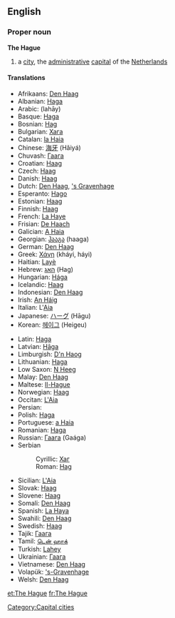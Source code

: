 {{wikipedia}}
==English==

===Proper noun===
'''The Hague'''

# a [[city]], the [[administrative]] [[capital]] of the [[The Netherlands|Netherlands]]

====Translations====
{{trans-top}}
*Afrikaans: [[Den Haag]]
*Albanian: [[Haga]]
*Arabic: {{Arab|[[لاهاي]]}} (lahāy) {{m}}
*Basque: [[Haga]]
*Bosnian: [[Hag#Bosnian|Hag]] {{m}}
*Bulgarian: [[Хага]] {{f}}
*Catalan: [[la Haia]] {{f}}
*Chinese: [[海牙]] (Hǎiyá)
*Chuvash: [[Гаага]]
*Croatian: [[Haag]] {{m}}
*Czech: [[Haag]] {{m}}
*Danish: [[Haag]]
*Dutch: [[Den Haag]], [['s Gravenhage]]
*Esperanto: [[Hago]]
*Estonian: [[Haag]]
*Finnish: [[Haag]]
*French: [[La Haye]] {{f}}
*Frisian: [[De Haach]]
*Galician: [[A Haia]] {{f}}
*Georgian: [[ჰააგა]] (haaga)
*German: [[Den Haag]] {{m}}
*Greek: [[Χάγη]] (kháyi, háyi) {{f}}
*Haitian: [[Layè]]
*Hebrew: [[האג]] (Hag)
*Hungarian: [[Hága]]
*Icelandic: [[Haag]]
*Indonesian: [[Den Haag]]
*Irish: [[An Háig]]
*Italian: L'[[Aia]] {{f}}
*Japanese: [[ハーグ]] (Hāgu)
*Korean: [[헤이그]] (Heigeu)
{{trans-mid}}
*Latin: [[Haga]] {{f}}
*Latvian: [[Hāga]]
*Limburgish: [[D'n Haog]]
*Lithuanian: [[Haga]]
*Low Saxon: [[N Heeg]]
*Malay: [[Den Haag]]
*Maltese: [[Il-Hague]] {{m}}
*Norwegian: [[Haag]]
*Occitan: [[L'Aia]] {{f}}
*Persian: {{fa-Arab|[[لاهه]]}}
*Polish: [[Haga]] {{f}}
*Portuguese: [[a Haia]] {{f}}
*Romanian: [[Haga]]
*Russian: [[Гаага]] (Gaága) {{f}}
*Serbian
*:Cyrillic: [[Хаг#Serbian|Хаг]] {{m}}
*:Roman: [[Hag#Serbian|Hag]] {{m}}
*Sicilian: [[L'Aia]] {{f}}
*Slovak: [[Haag]] {{m}}
*Slovene: [[Haag]] {{m}}
*Somali: [[Den Haag]]
*Spanish: [[La Haya]] {{f}}
*Swahili: [[Den Haag]]
*Swedish: [[Haag]]
*Tajik: [[Гаага]]
*Tamil: [[டென் ஹாக்]]
*Turkish: [[Lahey]]
*Ukrainian: [[Гаага]] {{f}}
*Vietnamese: [[Den Haag]]
*Volapük: [['s-Gravenhage]]
*Welsh: [[Den Haag]]
{{trans-bottom}}

[[Category:Capital cities]]

[[et:The Hague]]
[[fr:The Hague]]
